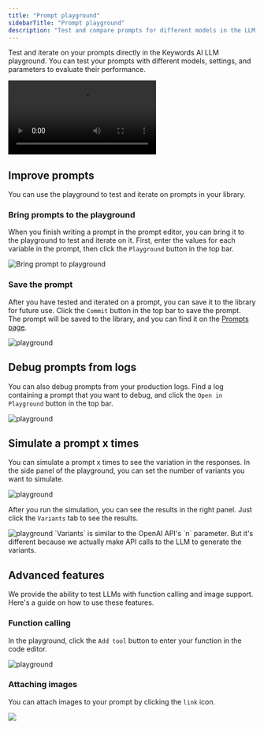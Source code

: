 ```yaml
---
title: "Prompt playground"
sidebarTitle: "Prompt playground"
description: "Test and compare prompts for different models in the LLM playground"
---
```


Test and iterate on your prompts directly in the Keywords AI LLM playground. You can test your prompts with different models, settings, and parameters to evaluate their performance.

<Frame>
<video
  controls
  className="w-full aspect-video"
  src="https://keywordsai-static.s3.us-east-1.amazonaws.com/docs/prompt/playground.mp4"
></video>
</Frame>

## Improve prompts
You can use the playground to test and iterate on prompts in your library.

### Bring prompts to the playground
When you finish writing a prompt in the prompt editor, you can bring it to the playground to test and iterate on it. First, enter the values for each variable in the prompt, then click the `Playground` button in the top bar.

<Frame>
<img src="https://keywordsai-static.s3.us-east-1.amazonaws.com/docs/prompt/prompt-to-playground.png" alt="Bring prompt to playground" />
</Frame>

### Save the prompt
After you have tested and iterated on a prompt, you can save it to the library for future use. Click the `Commit` button in the top bar to save the prompt. <br/>
The prompt will be saved to the library, and you can find it on the [Prompts page](https://platform.keywordsai.co/platform/prompts).
<Frame>
<img src="https://keywordsai-static.s3.us-east-1.amazonaws.com/docs/prompt/playground-to-prompt.png" alt="playground"/>
</Frame>

## Debug prompts from logs
You can also debug prompts from your production logs. Find a log containing a prompt that you want to debug, and click the `Open in Playground` button in the top bar.
<Frame>
<img src="https://keywordsai-static.s3.us-east-1.amazonaws.com/docs/prompt/logs-to-playground.png" alt="playground"/>
</Frame>

## Simulate a prompt x times
You can simulate a prompt x times to see the variation in the responses. In the side panel of the playground, you can set the number of variants you want to simulate.
<Frame>
<img src="https://keywordsai-static.s3.us-east-1.amazonaws.com/docs/prompt/playground-set-variants.jpg" alt="playground"/>
</Frame>

After you run the simulation, you can see the results in the right panel. Just click the `Variants` tab to see the results.
<Frame>
<img src="https://keywordsai-static.s3.us-east-1.amazonaws.com/docs/prompt/playground-see-variants.jpg" alt="playground"/>
</Frame>

<Note>
`Variants` is similar to the OpenAI API's `n` parameter. But it's different because we actually make API calls to the LLM to generate the variants.
</Note>

## Advanced features
We provide the ability to test LLMs with function calling and image support. Here's a guide on how to use these features.

### Function calling
In the playground, click the `Add tool` button to enter your function in the code editor.
<Frame>
<img src="https://keywordsai-static.s3.us-east-1.amazonaws.com/docs/prompt/function-calling.png" alt="playground"/>
</Frame>


### Attaching images
You can attach images to your prompt by clicking the `link` icon.
<Frame>
<img src="https://keywordsai-static.s3.us-east-1.amazonaws.com/docs/prompt/playground-image.png"/>
</Frame>